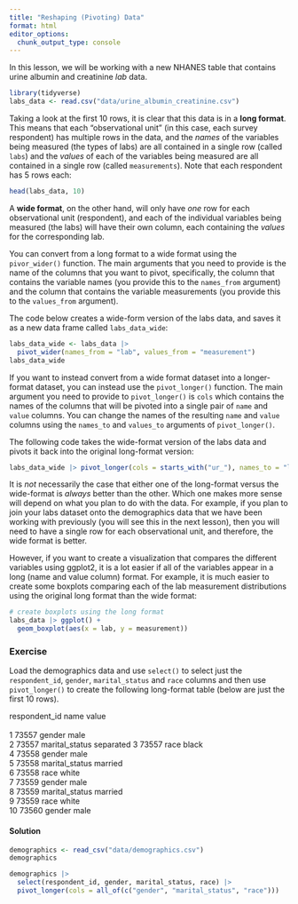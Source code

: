 ```yaml
---
title: "Reshaping (Pivoting) Data"
format: html
editor_options: 
  chunk_output_type: console
---
```


In this lesson, we will be working with a new NHANES table that contains urine albumin and creatinine *lab* data. 

```r
library(tidyverse)
labs_data <- read.csv("data/urine_albumin_creatinine.csv")
```

Taking a look at the first 10 rows, it is clear that this data is in a **long format**. This means that each "observational unit" (in this case, each survey respondent) has multiple rows in the data, and the *names* of the variables being measured (the types of labs) are all contained in a single row (called `labs`) and the *values* of each of the variables being measured are all contained in a single row (called `measurements`). Note that each respondent has 5 rows each:

```r
head(labs_data, 10)
```

A **wide format**, on the other hand, will only have *one* row for each observational unit (respondent), and each of the individual variables being measured (the labs) will have their own column, each containing the *values* for the corresponding lab.

You can convert from a long format to a wide format using the `pivor_wider()` function. The main arguments that you need to provide is the name of the columns that you want to pivot, specifically, the column that contains the variable names (you provide this to the `names_from` argument) and the column that contains the variable measurements (you provide this to the `values_from` argument).

The code below creates a wide-form version of the labs data, and saves it as a new data frame called `labs_data_wide`:

```r
labs_data_wide <- labs_data |> 
  pivot_wider(names_from = "lab", values_from = "measurement")
labs_data_wide
```

If you want to instead convert from a wide format dataset into a longer-format dataset, you can instead use the `pivot_longer()` function. The main argument you need to provide to `pivot_longer()` is `cols` which contains the names of the columns that will be pivoted into a single pair of `name` and `value` columns. You can change the names of the resulting `name` and `value` columns using the `names_to` and `values_to` arguments of `pivot_longer()`.

The following code takes the wide-format version of the labs data and pivots it back into the original long-format version:

```r
labs_data_wide |> pivot_longer(cols = starts_with("ur_"), names_to = "lab", values_to = "measurement")
```

It is *not* necessarily the case that either one of the long-format versus the wide-format is *always* better than the other. Which one makes more sense will depend on what you plan to do with the data. For example, if you plan to join your labs dataset onto the demographics data that we have been working with previously (you will see this in the next lesson), then you will need to have a single row for each observational unit, and therefore, the wide format is better.

However, if you want to create a visualization that compares the different variables using ggplot2, it is a lot easier if all of the variables appear in a long (name and value column) format. For example, it is much easier to create some boxplots comparing each of the lab measurement distributions using the original long format than the wide format:

```r
# create boxplots using the long format
labs_data |> ggplot() + 
  geom_boxplot(aes(x = lab, y = measurement))
```



### Exercise

Load the demographics data and use `select()` to select just the `respondent_id`, `gender`, `marital_status` and `race` columns and then use `pivot_longer()` to create the following long-format table (below are just the first 10 rows).

   respondent_id name           value    
           <dbl> <chr>          <chr>    
 1         73557 gender         male     
 2         73557 marital_status separated
 3         73557 race           black    
 4         73558 gender         male     
 5         73558 marital_status married  
 6         73558 race           white    
 7         73559 gender         male     
 8         73559 marital_status married  
 9         73559 race           white    
10         73560 gender         male     

#### Solution

```r
demographics <- read_csv("data/demographics.csv")
demographics
```

```r
demographics |> 
  select(respondent_id, gender, marital_status, race) |>
  pivot_longer(cols = all_of(c("gender", "marital_status", "race"))) 
```

